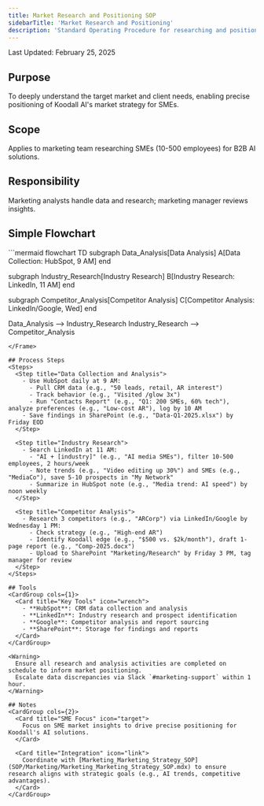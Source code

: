 ```yaml
---
title: Market Research and Positioning SOP
sidebarTitle: 'Market Research and Positioning'
description: 'Standard Operating Procedure for researching and positioning Koodall AI market strategy for SMEs'
---
```


<Note>Last Updated: February 25, 2025</Note>

## Purpose
To deeply understand the target market and client needs, enabling precise positioning of Koodall AI's market strategy for SMEs.

## Scope
Applies to marketing team researching SMEs (10-500 employees) for B2B AI solutions.

## Responsibility
Marketing analysts handle data and research; marketing manager reviews insights.

## Simple Flowchart
<Frame>
```mermaid
flowchart TD
  subgraph Data_Analysis[Data Analysis]
    A[Data Collection: HubSpot, 9 AM]
  end

  subgraph Industry_Research[Industry Research]
    B[Industry Research: LinkedIn, 11 AM]
  end

  subgraph Competitor_Analysis[Competitor Analysis]
    C[Competitor Analysis: LinkedIn/Google, Wed]
  end

  Data_Analysis --> Industry_Research
  Industry_Research --> Competitor_Analysis
```
</Frame>

## Process Steps
<Steps>
  <Step title="Data Collection and Analysis">
    - Use HubSpot daily at 9 AM:
      - Pull CRM data (e.g., "50 leads, retail, AR interest")
      - Track behavior (e.g., "Visited /glow 3x")
      - Run "Contacts Report" (e.g., "Q1: 200 SMEs, 60% tech"), analyze preferences (e.g., "Low-cost AR"), log by 10 AM
    - Save findings in SharePoint (e.g., "Data-Q1-2025.xlsx") by Friday EOD
  </Step>

  <Step title="Industry Research">
    - Search LinkedIn at 11 AM:
      - "AI + [industry]" (e.g., "AI media SMEs"), filter 10-500 employees, 2 hours/week
      - Note trends (e.g., "Video editing up 30%") and SMEs (e.g., "MediaCo"), save 5-10 prospects in "My Network"
      - Summarize in HubSpot note (e.g., "Media trend: AI speed") by noon weekly
  </Step>

  <Step title="Competitor Analysis">
    - Research 3 competitors (e.g., "ARCorp") via LinkedIn/Google by Wednesday 1 PM:
      - Check strategy (e.g., "High-end AR")
      - Identify Koodall edge (e.g., "$500 vs. $2k/month"), draft 1-page report (e.g., "Comp-2025.docx")
      - Upload to SharePoint "Marketing/Research" by Friday 3 PM, tag manager for review
  </Step>
</Steps>

## Tools
<CardGroup cols={1}>
  <Card title="Key Tools" icon="wrench">
    - **HubSpot**: CRM data collection and analysis
    - **LinkedIn**: Industry research and prospect identification
    - **Google**: Competitor analysis and report sourcing
    - **SharePoint**: Storage for findings and reports
  </Card>
</CardGroup>

<Warning>
  Ensure all research and analysis activities are completed on schedule to inform market positioning.
  Escalate data discrepancies via Slack `#marketing-support` within 1 hour.
</Warning>

## Notes
<CardGroup cols={2}>
  <Card title="SME Focus" icon="target">
    Focus on SME market insights to drive precise positioning for Koodall's AI solutions.
  </Card>
  
  <Card title="Integration" icon="link">
    Coordinate with [Marketing_Marketing_Strategy_SOP](SOP/Marketing/Marketing_Marketing_Strategy_SOP.mdx) to ensure research aligns with strategic goals (e.g., AI trends, competitive advantages).
  </Card>
</CardGroup>
